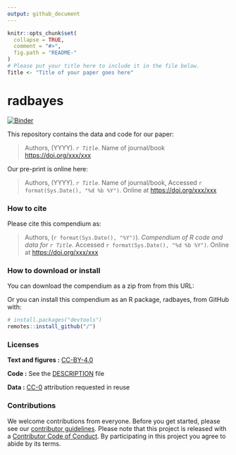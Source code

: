 ```yaml
---
output: github_document
---
```


<!-- README.md is generated from README.Rmd. Please edit that file -->

```r
knitr::opts_chunk$set(
  collapse = TRUE,
  comment = "#>",
  fig.path = "README-"
)
# Please put your title here to include it in the file below.
Title <- "Title of your paper goes here"
```

# radbayes

[![Binder](https://mybinder.org/badge_logo.svg)](https://mybinder.org/v2/gh///master?urlpath=rstudio)

This repository contains the data and code for our paper:

> Authors, (YYYY). _`r Title`_. Name of journal/book <https://doi.org/xxx/xxx>

Our pre-print is online here:

> Authors, (YYYY). _`r Title`_. Name of journal/book, Accessed `r format(Sys.Date(), "%d %b %Y")`. Online at <https://doi.org/xxx/xxx>


### How to cite

Please cite this compendium as:

> Authors, (`r format(Sys.Date(), "%Y")`). _Compendium of R code and data for `r Title`_. Accessed `r format(Sys.Date(), "%d %b %Y")`. Online at <https://doi.org/xxx/xxx>

### How to download or install

You can download the compendium as a zip from from this URL: </archive/master.zip>

Or you can install this compendium as an R package, radbayes, from GitHub with:


```r
# install.packages("devtools")
remotes::install_github("/")
```


### Licenses

**Text and figures :**  [CC-BY-4.0](http://creativecommons.org/licenses/by/4.0/)

**Code :** See the [DESCRIPTION](DESCRIPTION) file

**Data :** [CC-0](http://creativecommons.org/publicdomain/zero/1.0/) attribution requested in reuse

### Contributions

We welcome contributions from everyone. Before you get started, please see our [contributor guidelines](CONTRIBUTING.md). Please note that this project is released with a [Contributor Code of Conduct](CONDUCT.md). By participating in this project you agree to abide by its terms.

